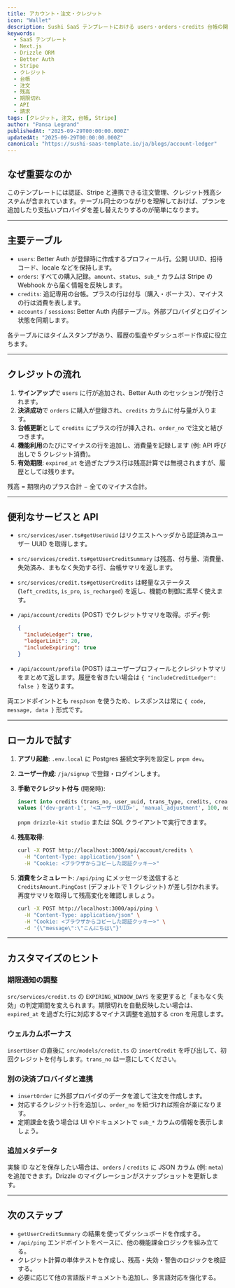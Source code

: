 ```yaml
---
title: アカウント・注文・クレジット
icon: "Wallet"
description: Sushi SaaS テンプレートにおける users・orders・credits 台帳の関係を解説。残高の算出式、有効期限の扱い、クレジットの付与・消費・照会に使える API / サービスをまとめます。
keywords:
  - SaaS テンプレート
  - Next.js
  - Drizzle ORM
  - Better Auth
  - Stripe
  - クレジット
  - 台帳
  - 注文
  - 残高
  - 期限切れ
  - API
  - 請求
tags: [クレジット, 注文, 台帳, Stripe]
author: "Pansa Legrand"
publishedAt: "2025-09-29T00:00:00.000Z"
updatedAt: "2025-09-29T00:00:00.000Z"
canonical: "https://sushi-saas-template.io/ja/blogs/account-ledger"
---
```


## なぜ重要なのか

このテンプレートには認証、Stripe と連携できる注文管理、クレジット残高システムが含まれています。テーブル同士のつながりを理解しておけば、プランを追加したり支払いプロバイダを差し替えたりするのが簡単になります。

---

## 主要テーブル

- `users`: Better Auth が登録時に作成するプロフィール行。公開 UUID、招待コード、locale などを保持します。
- `orders`: すべての購入記録。`amount`、`status`、`sub_*` カラムは Stripe の Webhook から届く情報を反映します。
- `credits`: 追記専用の台帳。プラスの行は付与（購入・ボーナス）、マイナスの行は消費を表します。
- `accounts` / `sessions`: Better Auth 内部テーブル。外部プロバイダとログイン状態を同期します。

各テーブルにはタイムスタンプがあり、履歴の監査やダッシュボード作成に役立ちます。

---

## クレジットの流れ

1. **サインアップ**で `users` に行が追加され、Better Auth のセッションが発行されます。
2. **決済成功**で `orders` に購入が登録され、`credits` カラムに付与量が入ります。
3. **台帳更新**として `credits` にプラスの行が挿入され、`order_no` で注文と結びつきます。
4. **機能利用**のたびにマイナスの行を追加し、消費量を記録します (例: API 呼び出しで 5 クレジット消費)。
5. **有効期限**: `expired_at` を過ぎたプラス行は残高計算では無視されますが、履歴としては残ります。

残高 = 期限内のプラス合計 − 全てのマイナス合計。

---

## 便利なサービスと API

- `src/services/user.ts#getUserUuid` はリクエストヘッダから認証済みユーザー UUID を取得します。
- `src/services/credit.ts#getUserCreditSummary` は残高、付与量、消費量、失効済み、まもなく失効する行、台帳サマリを返します。
- `src/services/credit.ts#getUserCredits` は軽量なステータス (`left_credits`, `is_pro`, `is_recharged`) を返し、機能の制御に素早く使えます。
- `/api/account/credits` (POST) でクレジットサマリを取得。ボディ例:

  ```json
  {
    "includeLedger": true,
    "ledgerLimit": 20,
    "includeExpiring": true
  }
  ```

- `/api/account/profile` (POST) はユーザープロフィールとクレジットサマリをまとめて返します。履歴を省きたい場合は `{ "includeCreditLedger": false }` を送ります。

両エンドポイントとも `respJson` を使うため、レスポンスは常に `{ code, message, data }` 形式です。

---

## ローカルで試す

1. **アプリ起動**: `.env.local` に Postgres 接続文字列を設定し `pnpm dev`。
2. **ユーザー作成**: `/ja/signup` で登録・ログインします。
3. **手動でクレジット付与** (開発時):

   ```sql
   insert into credits (trans_no, user_uuid, trans_type, credits, created_at)
   values ('dev-grant-1', '<ユーザーUUID>', 'manual_adjustment', 100, now());
   ```

   `pnpm drizzle-kit studio` または SQL クライアントで実行できます。
4. **残高取得**:

   ```bash
   curl -X POST http://localhost:3000/api/account/credits \
     -H "Content-Type: application/json" \
     -H "Cookie: <ブラウザからコピーした認証クッキー>"
   ```

5. **消費をシミュレート**: `/api/ping` にメッセージを送信すると `CreditsAmount.PingCost` (デフォルトで 1 クレジット) が差し引かれます。再度サマリを取得して残高変化を確認しましょう。

   ```bash
   curl -X POST http://localhost:3000/api/ping \
     -H "Content-Type: application/json" \
     -H "Cookie: <ブラウザからコピーした認証クッキー>" \
     -d '{\"message\":\"こんにちは\"}'
   ```

---

## カスタマイズのヒント

### 期限通知の調整

`src/services/credit.ts` の `EXPIRING_WINDOW_DAYS` を変更すると「まもなく失効」の判定期間を変えられます。期限切れを自動反映したい場合は、`expired_at` を過ぎた行に対応するマイナス調整を追加する cron を用意します。

### ウェルカムボーナス

`insertUser` の直後に `src/models/credit.ts` の `insertCredit` を呼び出して、初回クレジットを付与します。`trans_no` は一意にしてください。

### 別の決済プロバイダと連携

- `insertOrder` に外部プロバイダのデータを渡して注文を作成します。
- 対応するクレジット行を追加し、`order_no` を紐づければ照合が楽になります。
- 定期課金を扱う場合は UI やドキュメントで `sub_*` カラムの情報を表示しましょう。

### 追加メタデータ

実験 ID などを保存したい場合は、`orders` / `credits` に JSON カラム (例: `meta`) を追加できます。Drizzle のマイグレーションがスナップショットを更新します。

---

## 次のステップ

- `getUserCreditSummary` の結果を使ってダッシュボードを作成する。
- `/api/ping` エンドポイントをベースに、他の機能課金ロジックを組み立てる。
- クレジット計算の単体テストを作成し、残高・失効・警告のロジックを検証する。
- 必要に応じて他の言語版ドキュメントも追加し、多言語対応を強化する。
